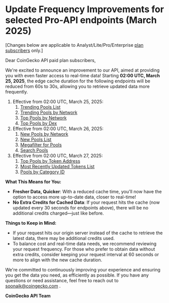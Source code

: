 # Update Frequency Improvements for selected Pro-API endpoints (March 2025)

[Changes below are applicable to Analyst/Lite/Pro/Enterprise [plan subscribers](https://www.coingecko.com/en/api/pricing) only.]

Dear CoinGecko API paid plan subscribers, 

We're excited to announce an improvement to our API, aimed at providing you with even faster access to real-time data! Starting **02:00 UTC, March 25, 2025**, the edge cache duration for the following endpoints will be reduced from 60s to 30s, allowing you to retrieve updated data more frequently.

1. Effective from 02:00 UTC, March 25, 2025:
   1. [Trending Pools List](https://docs.coingecko.com/reference/trending-pools-list) 
   2. [Trending Pools by Network](https://docs.coingecko.com/reference/trending-pools-network)
   3. [Top Pools by Network](https://docs.coingecko.com/reference/top-pools-network) 
   4. [Top Pools by Dex](https://docs.coingecko.com/reference/top-pools-dex)
2. Effective from 02:00 UTC, March 26, 2025:
   1. [New Pools by Network](https://docs.coingecko.com/reference/latest-pools-network) 
   2. [New Pools List](https://docs.coingecko.com/reference/latest-pools-list) 
   3. [ Megafilter for Pools](https://docs.coingecko.com/reference/pools-megafilter)
   4. [Search Pools](https://docs.coingecko.com/reference/search-pools)
3. Effective from 02:00 UTC, March 27, 2025:
   1. [Top Pools by Token Address](https://docs.coingecko.com/reference/top-pools-contract-address) 
   2. [Most Recently Updated Tokens List](https://docs.coingecko.com/reference/tokens-info-recent-updated) 
   3. [Pools by Category ID](https://docs.coingecko.com/reference/pools-category)

**What This Means for You:**

* **Fresher Data, Quicker**: With a reduced cache time, you'll now have the option to access more up-to-date data, closer to real-time!
* **No Extra Credits for Cached Data**: If your request hits the cache (now updated every 30 seconds for endpoints above), there will be no additional credits charged—just like before.

**Things to Keep in Mind:**

* If your request hits our origin server instead of the cache to retrieve the latest data, there may be additional credits used.
* To balance cost and real-time data needs, we recommend reviewing your request frequency. For those who prefer to obtain data without extra credits, consider keeping your request interval at 60 seconds or more to align with the new cache duration.

We're committed to continuously improving your experience and ensuring you get the data you need, as efficiently as possible. If you have any questions or need assistance, feel free to reach out to [soonaik@coingecko.com](mailto:soonaik@coingecko.com) .

**CoinGecko API Team**